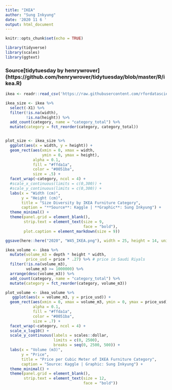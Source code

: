 ```yaml
---
title: "IKEA"
author: "Sung Inkyung"
date: '2020 11 6 '
output: html_document
---
```


```r
knitr::opts_chunk$set(echo = TRUE)
```

```r
library(tidyverse)
library(scales)
library(ggtext)
```
### Source[tidytuesday by henrywrover] (https://github.com/henrywrover/tidytuesday/blob/master/R/ikea.R)

```r
ikea <- readr::read_csv('https://raw.githubusercontent.com/rfordatascience/tidytuesday/master/data/2020/2020-11-03/ikea.csv')

```

```r
ikea_size <- ikea %>% 
  select(-X1) %>%
  filter(!is.na(width),
         !is.na(height)) %>% 
  add_count(category, name = "category_total") %>% 
  mutate(category = fct_reorder(category, category_total))


plot_size <- ikea_size %>% 
  ggplot(aes(x = width, y = height)) +
  geom_rect(aes(xmin = 0, xmax = width, 
                ymin = 0, ymax = height), 
            alpha = 0.1, 
            fill = "#ffda1a",
            color = "#0051ba",
            size = .5) +
  facet_wrap(~category, ncol = 4) +
  #scale_x_continuous(limits = c(0,300)) +
  #scale_y_continuous(limits = c(0,300)) +
  labs(x = "Width (cm)",
       y = "Height (cm)",
       title = "Size Diversity by IKEA Furniture Category",
       caption = "**Source**: Kaggle | **Graphic**: Sung Inkyung") +
  theme_minimal() +
  theme(panel.grid = element_blank(),
        strip.text = element_text(size = 9,
                                  face = "bold"),
        plot.caption = element_markdown(size = 9))

ggsave(here::here("2020", "W45_IKEA.png"), width = 25, height = 14, units = "cm")

```

```r
ikea_volume <- ikea %>% 
  mutate(volume_m3 = depth * height * width,
         price_usd = price * .27) %>% # price in Saudi Riyals
  filter(!is.na(volume_m3),
         volume_m3 >= 1000000) %>% 
  arrange(desc(volume_m3)) %>% 
  add_count(category, name = "category_total") %>% 
  mutate(category = fct_reorder(category, volume_m3))

plot_volume <- ikea_volume %>% 
   ggplot(aes(x = volume_m3, y = price_usd)) +
  geom_rect(aes(xmin = 0, xmax = volume_m3, ymin = 0, ymax = price_usd), 
            alpha = 0.1, 
            fill = "#ffda1a",
            color = "#0051ba",
            size = .7) +
  facet_wrap(~category, ncol = 4) +
  scale_x_log10() +
  scale_y_continuous(labels = scales::dollar,
                     limits = c(0, 2500),
                     breaks = seq(0, 2500, 500)) +
  labs(x = "Volume (m3)",
       y = "Price",
       title = "Price per Cubic Meter of IKEA Furniture Category",
       caption = "Source: Kaggle | Graphic: Sung Inkyung") +
  theme_minimal() +
  theme(panel.grid = element_blank(),
        strip.text = element_text(size = 12, 
                                  face = "bold"))


```

